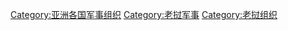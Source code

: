 [[Category:亚洲各国军事组织|Category:亚洲各国军事组织]]
[[Category:老挝军事|Category:老挝军事]]
[[Category:老挝组织|Category:老挝组织]]
